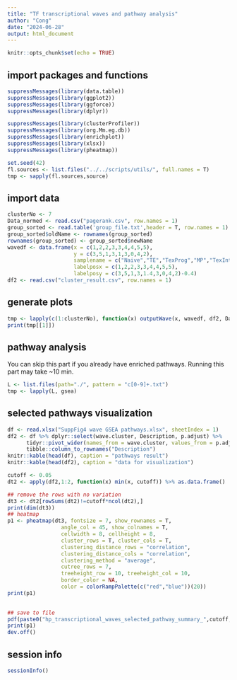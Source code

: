 ```yaml
---
title: "TF transcriptional waves and pathway analysis"
author: "Cong"
date: "2024-06-28"
output: html_document
---
```


```r
knitr::opts_chunk$set(echo = TRUE)
```

## import packages and functions
```r
suppressMessages(library(data.table))
suppressMessages(library(ggplot2))
suppressMessages(library(ggforce))
suppressMessages(library(dplyr))

suppressMessages(library(clusterProfiler))
suppressMessages(library(org.Mm.eg.db))
suppressMessages(library(enrichplot))
suppressMessages(library(xlsx))
suppressMessages(library(pheatmap))

set.seed(42)
fl.sources <- list.files("../../scripts/utils/", full.names = T)
tmp <- sapply(fl.sources,source)
```

## import data
```r
clusterNo <- 7
Data_normed <- read.csv("pagerank.csv", row.names = 1)
group_sorted <- read.table('group_file.txt',header = T, row.names = 1)
group_sorted$oldName <- rownames(group_sorted)
rownames(group_sorted) <- group_sorted$newName
wavedf <- data.frame(x = c(1,2,2,3,3,4,4,5,5), 
                     y = c(3,5,1,3,1,3,0,4,2),
                     samplename = c("Naive","TE","TexProg","MP","TexInt","TRM","TexTerm","TEM","TCM"),
                     labelposx = c(1,2,2,3,3,4,4,5,5),
                     labelposy = c(3,5,1,3,1.4,3,0,4,2)-0.4)
df2 <- read.csv("cluster_result.csv", row.names = 1)
```

## generate plots

```r
tmp <- lapply(c(1:clusterNo), function(x) outputWave(x, wavedf, df2, Data_normed, group_sorted))
print(tmp[[1]])

```
## pathway analysis
You can skip this part if you already have enriched pathways. Running this part may take ~10 min.

```r
L <- list.files(path="./", pattern = "c[0-9]+.txt")
tmp <- lapply(L, gsea)

```
## selected pathways visualization
```r
df <- read.xlsx("SuppFig4 wave GSEA pathways.xlsx", sheetIndex = 1) 
df2 <- df %>% dplyr::select(wave.cluster, Description, p.adjust) %>%
      tidyr::pivot_wider(names_from = wave.cluster, values_from = p.adjust) %>% as.data.frame() %>% replace(is.na(.), 1) %>%
      tibble::column_to_rownames("Description") 
knitr::kable(head(df), caption = "pathways result")
knitr::kable(head(df2), caption = "data for visualization")
```


```r
cutoff <- 0.05
dt2 <- apply(df2,1:2, function(x) min(x, cutoff)) %>% as.data.frame()

## remove the rows with no variation
dt3 <- dt2[rowSums(dt2)!=cutoff*ncol(dt2),]
print(dim(dt3))
## heatmap
p1 <- pheatmap(dt3, fontsize = 7, show_rownames = T,
                 angle_col = 45, show_colnames = T,
                 cellwidth = 8, cellheight = 8,
                 cluster_rows = T, cluster_cols = T,
                 clustering_distance_rows = "correlation",
                 clustering_distance_cols = "correlation",
                 clustering_method = "average",
                 cutree_rows = 7, 
                 treeheight_row = 10, treeheight_col = 10,
                 border_color = NA,
                 color = colorRampPalette(c("red","blue"))(20))
print(p1)
    
```

```r
## save to file
pdf(paste0("hp_transcriptional_waves_selected_pathway_summary_",cutoff,"_max_hclust_cluster.pdf"))
print(p1)
dev.off()

```


## session info
```r
sessionInfo()
```


